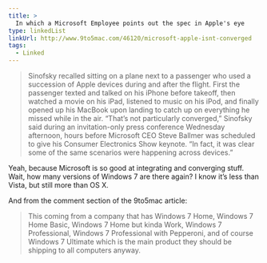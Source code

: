 ```yaml
---
title: >
  In which a Microsoft Employee points out the spec in Apple's eye
type: linkedList
linkUrl: http://www.9to5mac.com/46120/microsoft-apple-isnt-converged
tags:
  - Linked
---
```


> Sinofsky recalled sitting on a plane next to a passenger who used a succession of Apple devices during and after the flight. First the passenger texted and talked on his iPhone before takeoff, then watched a movie on his iPad, listened to music on his iPod, and finally opened up his MacBook upon landing to catch up on everything he missed while in the air. “That’s not particularly converged,” Sinofsky said during an invitation-only press conference Wednesday afternoon, hours before Microsoft CEO Steve Ballmer was scheduled to give his Consumer Electronics Show keynote. “In fact, it was clear some of the same scenarios were happening across devices.”

Yeah, because Microsoft is so good at integrating and converging stuff. Wait, how many versions of Windows 7 are there again? I know it’s less than Vista, but still more than OS X.

And from the comment section of the 9to5mac article:

> This coming from a company that has Windows 7 Home, Windows 7 Home Basic, Windows 7 Home but kinda Work, Windows 7 Professional, Windows 7 Professional with Pepperoni, and of course Windows 7 Ultimate which is the main product they should be shipping to all computers anyway.
